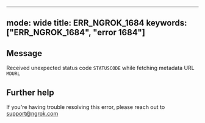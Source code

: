 
---
mode: wide
title: ERR_NGROK_1684
keywords: ["ERR_NGROK_1684", "error 1684"]
---

## Message
Received unexpected status code `STATUSCODE` while fetching metadata URL `MDURL`




## Further help
If you're having trouble resolving this error, please reach out to [support@ngrok.com](mailto:support@ngrok.com?subject=Help%20with%20ERR_NGROK_1684)

